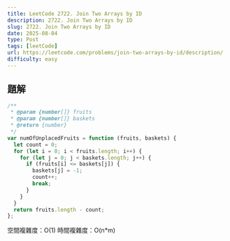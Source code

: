 ```yaml
---
title: LeetCode 2722. Join Two Arrays by ID
description: 2722. Join Two Arrays by ID
slug: 2722. Join Two Arrays by ID
date: 2025-08-04
type: Post
tags: [leetCode]
url: https://leetcode.com/problems/join-two-arrays-by-id/description/
difficulty: easy
---
```


## 題解
```javascript
/**
 * @param {number[]} fruits
 * @param {number[]} baskets
 * @return {number}
 */
var numOfUnplacedFruits = function (fruits, baskets) {
  let count = 0;
  for (let i = 0; i < fruits.length; i++) {
    for (let j = 0; j < baskets.length; j++) {
      if (fruits[i] <= baskets[j]) {
        baskets[j] = -1;
        count++;
        break;
      }
    }
  }
  return fruits.length - count;
};
```
空間複雜度：O(1)
時間複雜度：O(n*m)